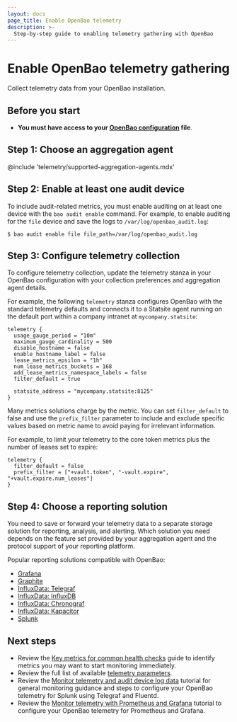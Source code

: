 ```yaml
---
layout: docs
page_title: Enable OpenBao telemetry
description: >-
  Step-by-step guide to enabling telemetry gathering with OpenBao
---
```


# Enable OpenBao telemetry gathering

Collect telemetry data from your OpenBao installation.

## Before you start

- **You must have access to your [OpenBao configuration](/docs/configuration) file**.


## Step 1: Choose an aggregation agent

@include 'telemetry/supported-aggregation-agents.mdx'

## Step 2: Enable at least one audit device

To include audit-related metrics, you must enable auditing on at least one device
with the `bao audit enable` command. For example, to enable auditing for the
`file` device and save the logs to `/var/log/openbao_audit.log`:

```shell-session
$ bao audit enable file file_path=/var/log/openbao_audit.log
```

## Step 3: Configure telemetry collection

To configure telemetry collection, update the telemetry stanza in your OpenBao
configuration with your collection preferences and aggregation agent details.

For example, the following `telemetry` stanza configures OpenBao with the standard
telemetry defaults and connects it to a Statsite agent running on the default
port within a company intranet at `mycompany.statsite`:

```hcl
telemetry {
  usage_gauge_period = "10m"
  maximum_gauge_cardinality = 500
  disable_hostname = false
  enable_hostname_label = false
  lease_metrics_epsilon = "1h"
  num_lease_metrics_buckets = 168
  add_lease_metrics_namespace_labels = false
  filter_default = true

  statsite_address = "mycompany.statsite:8125"
}
```

Many metrics solutions charge by the metric. You can set `filter_default` to
false and use the `prefix_filter` parameter to include and exclude specific
values based on metric name to avoid paying for irrelevant information.

For example, to limit your telemetry to the core token metrics plus the number
of leases set to expire:

```hcl
telemetry {
  filter_default = false
  prefix_filter = ["+vault.token", "-vault.expire", "+vault.expire.num_leases"]
}
```

## Step 4: Choose a reporting solution

You need to save or forward your telemetry data to a separate storage solution
for reporting, analysis, and alerting. Which solution you need depends on the
feature set provided by your aggregation agent and the protocol support of your
reporting platform.

Popular reporting solutions compatible with OpenBao:

- [Grafana](https://grafana.com/grafana)
- [Graphite](https://www.hostedgraphite.com)
- [InfluxData: Telegraf](https://www.influxdata.com/time-series-platform/telegraf)
- [InfluxData: InfluxDB](https://www.influxdata.com/products/influxdb-overview)
- [InfluxData: Chronograf](https://www.influxdata.com/time-series-platform/telegraf)
- [InfluxData: Kapacitor](https://www.influxdata.com/time-series-platform/kapacitor)
- [Splunk](https://www.splunk.com)


## Next steps

- Review the
  [Key metrics for common health checks](/well-architected-framework/reliability/reliability-vault-monitoring-key-metrics)
  guide to identify metrics you may want to start monitoring immediately.
- Review the full list of available
  [telemetry parameters](/docs/configuration/telemetry#telemetry-parameters).
- Review the [Monitor telemetry and audit device log data](/tutorials/monitoring/monitor-telemetry-audit-splunk)
  tutorial for general monitoring guidance and steps to configure your
  OpenBao telemetry for Splunk using Telegraf and Fluentd.
- Review the
  [Monitor telemetry with Prometheus and Grafana](/tutorials/monitoring/monitor-telemetry-grafana-prometheus)
  tutorial to configure your OpenBao telemetry for Prometheus and Grafana.
